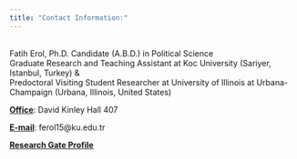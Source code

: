 ```yaml
---
title: "Contact Information:"
---
```

<br>
Fatih Erol, Ph.D. Candidate (A.B.D.) in Political Science <br>
Graduate Research and Teaching Assistant at Koc University (Sariyer, Istanbul, Turkey) & <br>
Predoctoral Visiting Student Researcher at University of Illinois at Urbana-Champaign (Urbana, Illinois, United States) <br>

<u><b>Office</b></u>: David Kinley Hall 407<br>

<u><b>E-mail</b></u>: ferol15@ku.edu.tr<br>

<a href="https://www.researchgate.net/profile/Fatih_Erol4"><u><b>Research Gate Profile</b></u></a>